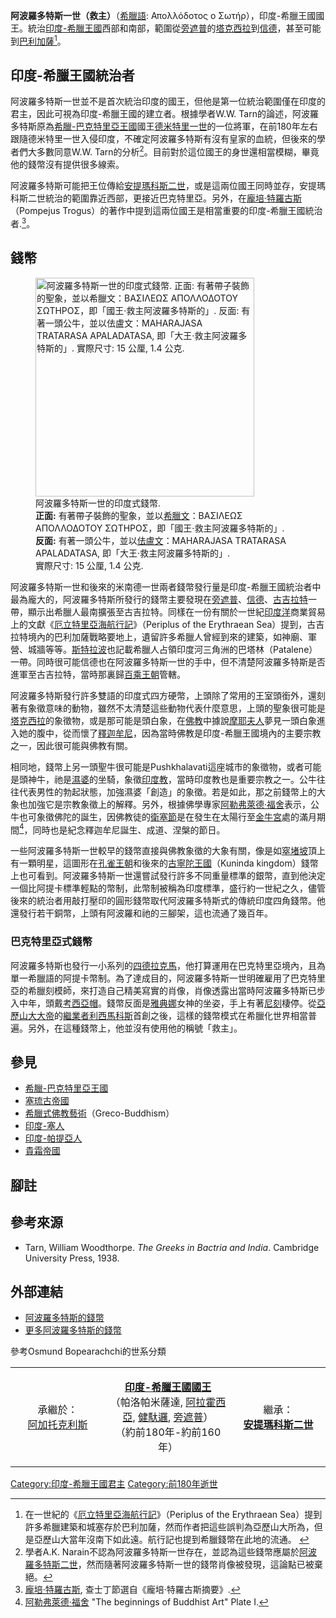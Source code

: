 {{Infobox Monarch
| name            =阿波羅多特斯一世「救主」
| title           = [[印度-希臘王國|印度-希臘王國]]國王<br><small>[[印度-希臘王國|印度-希臘王國]]建立者</small>
| image           =[[Image:Coin_of_Indo-Greek_king_Apollodotos_I.jpg|right]]
| caption         =<small>阿波羅多特斯一世的[[四德拉克馬|四德拉克馬]]銀幣，上頭以希臘銘文'''ΒΑΣΙΛΕΩΣ ΑΠΟΛΛΟΔΟΤΟΥ''', 即「國王阿波羅多特斯的」之意，反面顯示女神[[雅典娜|雅典娜]]面左而坐，伸長的右手上有著[[尼刻|尼刻]]棲停，左手持長槍，左手腕倚著一面盾牌。</small>
| reign           =約前180年 - 約前160年
| coronation      =
| othertitles     =
| full name       =
| predecessor     =[[潘達雷昂_(印度)|潘達雷昂]]?
| successor       =[[安提瑪科斯二世|安提瑪科斯二世]]
| suc-type        =
| heir            =
| queen           =
| consort         =
| spouse 1        =
| spouse 2        =
| spouse 3        =
| spouse 4        =
| spouse 5        =
| spouse 6        =
| issue           =
| royal house     =
| dynasty         =
| royal anthem    =
| father          =
| mother          =
| date of birth   = 
| place of birth  = 
| date of death   = 約前163-前162年
| place of death  =
| date of burial  =
| place of burial =
|}}
'''阿波羅多特斯一世（救主）'''（[[希臘語|希臘語]]: Απολλόδοτος ο Σωτήρ），印度-希臘王國國王。統治[[印度-希臘王國|印度-希臘王國]]西部和南部，範圍從[[旁遮普|旁遮普]]的[[塔克西拉|塔克西拉]]到[[信德省|信德]]，甚至可能到[[古吉拉特邦|巴利加薩]]<ref>在一世紀的《[[厄立特里亞海航行記|厄立特里亞海航行記]]》（Periplus of the Erythraean Sea）提到許多希臘建築和城塞存於巴利加薩，然而作者把這些誤判為亞歷山大所為，但是亞歷山大當年沒南下如此遠。航行記也提到希臘錢幣在此地的流通。
{{Cquote|這最大的城市是米南伽拉（Minnagara），從這輸送許多棉製衣料到巴利加薩，那裡今日仍保留亞歷山大遠征的遺跡，如神廟、城牆和許多其它事務。|厄立特里亞海航行記 41}}
{{Cquote|到了今日，古老的德拉克馬仍在巴利加薩流通，從這邊來的錢幣上刻著希臘字母的銘文，這些事物是[[亞歷山大大帝|亞歷山大大帝]]、阿波羅多特斯一世、[[米南德一世|米南德]]統治之後所留下的。|厄立特里亞海航行記 [http://www.fordham.edu/halsall/ancient/periplus.html 41]}}</ref>。

==印度-希臘王國統治者==
阿波羅多特斯一世並不是首次統治印度的國王，但他是第一位統治範圍僅在印度的君主，因此可視為印度-希臘王國的建立者。根據學者W.W. Tarn的論述，阿波羅多特斯原為[[希臘-巴克特里亞王國|希臘-巴克特里亞王國]]國王[[德米特里一世_(巴克特里亞)|德米特里一世]]的一位將軍，在前180年左右跟隨德米特里一世入侵印度，不確定阿波羅多特斯有沒有皇家的血統，但後來的學者們大多數同意W.W. Tarn的分析<ref>學者A.K. Narain不認為阿波羅多特斯一世存在，並認為這些錢幣應屬於[[阿波羅多特斯二世|阿波羅多特斯二世]]，然而隨著阿波羅多特斯一世的錢幣肖像被發現，這論點已被棄絕。</ref>。目前對於這位國王的身世還相當模糊，畢竟他的錢幣沒有提供很多線索。

阿波羅多特斯可能把王位傳給[[安提瑪科斯二世|安提瑪科斯二世]]，或是這兩位國王同時並存，安提瑪科斯二世統治的範圍靠近西部，更接近巴克特里亞。另外，在[[龐培·特羅古斯|龐培·特羅古斯]]（Pompejus Trogus）的著作中提到這兩位國王是相當重要的印度-希臘王國統治者.<ref>[[龐培·特羅古斯|龐培·特羅古斯]], 查士丁節選自《龐培·特羅古斯摘要》.</ref>。

==錢幣==
[[Image:AppolodotosCoin.jpg|right|thumb|350px|阿波羅多特斯一世的印度式錢幣.<br>
'''正面:''' 有著帶子裝飾的聖象，並以[[希臘語|希臘文]]：ΒΑΣΙΛΕΩΣ ΑΠΟΛΛΟΔΟΤΟΥ ΣΩΤΗΡΟΣ，即「國王·救主阿波羅多特斯的」.<br>
'''反面:''' 有著一頭公牛，並以[[佉盧文|佉盧文]]：MAHARAJASA TRATARASA APALADATASA, 即「大王·救主阿波羅多特斯的」.<br>
實際尺寸: 15 公厘, 1.4 公克.]]

阿波羅多特斯一世和後來的米南德一世兩者錢幣發行量是印度-希臘王國統治者中最為龐大的，阿波羅多特斯所發行的錢幣主要發現在[[旁遮普|旁遮普]]、[[信德省|信德]]、[[古吉拉特邦|古吉拉特]]一帶，顯示出希臘人最南擴張至古吉拉特。同樣在一份有關於一世紀[[印度洋|印度洋]]商業貿易上的文獻《[[厄立特里亞海航行記|厄立特里亞海航行記]]》（Periplus of the Erythraean Sea）提到，古吉拉特境內的巴利加薩戰略要地上，遺留許多希臘人曾經到來的建築，如神廟、軍營、城牆等等。[[斯特拉波|斯特拉波]]也記載希臘人占領印度河三角洲的巴塔林（Patalene）一帶。同時很可能信德也在阿波羅多特斯一世的手中，但不清楚阿波羅多特斯是否進軍至古吉拉特，當時那裏歸[[百乘王朝|百乘王朝]]管轄。

阿波羅多特斯發行許多雙語的印度式四方硬幣，上頭除了常用的王室頭銜外，還刻著有象徵意味的動物，雖然不太清楚這些動物代表什麼意思，上頭的聖象很可能是[[塔克西拉|塔克西拉]]的象徵物，或是那可能是頭白象，在[[佛教|佛教]]中據說[[摩耶夫人|摩耶夫人]]夢見一頭白象進入她的腹中，從而懷了[[釋迦牟尼|釋迦牟尼]]，因為當時佛教是印度-希臘王國境內的主要宗教之一，因此很可能與佛教有關。

相同地，錢幣上另一頭聖牛很可能是Pushkhalavati這座城市的象徵物，或者可能是頭神牛，祂是[[濕婆|濕婆]]的坐騎，象徵[[印度教|印度教]]，當時印度教也是重要宗教之一。公牛往往代表男性的勃起狀態，加強濕婆「創造」的象徵。若是如此，那之前錢幣上的大象也加強它是宗教象徵上的解釋。另外，根據佛學專家[[阿勒弗萊德·福舍|阿勒弗萊德·福舍]]表示，公牛也可象徵佛陀的誕生，因佛教徒的[[衛塞節|衛塞節]]是在發生在太陽行至[[金牛宮|金牛宮]]處的滿月期間<ref>[[阿勒弗萊德·福舍|阿勒弗萊德·福舍]] "The beginnings of Buddhist Art"  Plate I.</ref>，同時也是紀念釋迦牟尼誕生、成道、涅槃的節日。

一些阿波羅多特斯一世較早的錢幣直接與佛教象徵的大象有關，像是如[[窣堵坡|窣堵坡]]頂上有一顆明星，這圖形在[[孔雀王朝|孔雀王朝]]和後來的[[古寧陀王國|古寧陀王國]]（Kuninda kingdom）錢幣上也可看到。阿波羅多特斯一世還嘗試發行許多不同重量標準的銀幣，直到他決定一個比阿提卡標準輕點的幣制，此幣制被稱為印度標準，盛行約一世紀之久，儘管後來的統治者用敲打壓印的圓形錢幣取代阿波羅多特斯式的傳統印度四角錢幣。他還發行若干銅幣，上頭有阿波羅和祂的三腳架，這也流通了幾百年。

===巴克特里亞式錢幣===
阿波羅多特斯也發行一小系列的[[四德拉克馬|四德拉克馬]]，他打算運用在巴克特里亞境內，且為單一希臘語的阿提卡幣制。為了達成目的，阿波羅多特斯一世明確雇用了巴克特里亞的希臘刻模師，來打造自己精美寫實的肖像，肖像透露出當時阿波羅多特斯已步入中年，頭戴[[考西亞帽|考西亞帽]]。錢幣反面是[[雅典娜|雅典娜]]女神的坐姿，手上有著[[尼刻|尼刻]]棲停。從[[亞歷山大大帝|亞歷山大大帝]]的[[繼業者|繼業者]][[利西馬科斯|利西馬科斯]]首創之後，這樣的錢幣模式在希臘化世界相當普遍。另外，在這種錢幣上，他並沒有使用他的稱號「救主」。

==參見==
* [[希臘-巴克特里亞王國|希臘-巴克特里亞王國]]
* [[塞琉古帝國|塞琉古帝國]]
* [[希臘式佛教藝術|希臘式佛教藝術]]（Greco-Buddhism）
* [[印度-塞人|印度-塞人]]
* [[印度-帕提亞人|印度-帕提亞人]]
* [[貴霜帝國|貴霜帝國]]

==腳註==
{{reflist}}
==參考來源==
*Tarn, William Woodthorpe. ''The Greeks in Bactria and India''. Cambridge University Press, 1938.

==外部連結==
*[http://www.wildwinds.com/coins/greece/baktria/kings/apollodotos_I/t.html 阿波羅多特斯的錢幣] {{Wayback|url=http://www.wildwinds.com/coins/greece/baktria/kings/apollodotos_I/t.html |date=20170521160835 }}
*[http://www.coinarchives.com/a/results.php?results=100&search=Apollodotos+I+NOT+II+NOT+Philoxenos&Thumb=1 更多阿波羅多特斯的錢幣] {{Wayback|url=http://www.coinarchives.com/a/results.php?results=100&search=Apollodotos+I+NOT+II+NOT+Philoxenos&Thumb=1 |date=20180210175506 }}

參考Osmund Bopearachchi的世系分類

{| align="center" cellpadding="2" class="wikitable sortable"
|-
| width="30%" align="center" | 承繼於：<br>[[阿加托克利斯_(巴克特里亞)|阿加托克利斯]]
| width="40%" align="center" | '''[[印度-希臘王國|印度-希臘王國國王]]'''<br>（帕洛帕米薩達, [[阿拉霍西亞|阿拉霍西亞]], [[健馱邏|健馱邏]], [[旁遮普地區|旁遮普]]）<br>（約前180年-約前160年）
| width="30%" align="center" | 繼承：<br>'''[[安提瑪科斯二世|安提瑪科斯二世]]'''
|}

{{希臘化時代統治者}}
[[Category:印度-希臘王國君主|Category:印度-希臘王國君主]]
[[Category:前180年逝世|Category:前180年逝世]]